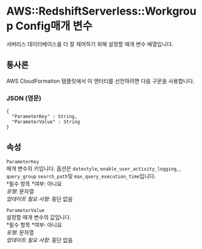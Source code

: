 # AWS::RedshiftServerless::Workgroup Config매개 변수

서버리스 데이터베이스를 더 잘 제어하기 위해 설정할 매개 변수 배열입니다.

## 통사론

AWS CloudFormation 템플릿에서 이 엔터티를 선언하려면 다음 구문을 사용합니다.

### JSON (영문)

```
{
  "ParameterKey" : String,
  "ParameterValue" : String
}
```

## 속성

`ParameterKey`  
매개 변수의 키입니다. 옵션은 `datestyle`, `enable_user_activity_logging`, , `query_group` `search_path`및 `max_query_execution_time`입니다.  
*필수 항목 *여부: 아니요  
_유형_: 문자열  
_업데이트 필요 사항_: 중단 없음

`ParameterValue`  
설정할 매개 변수의 값입니다.  
*필수 항목 *여부: 아니요  
_유형_: 문자열  
_업데이트 필요 사항_: 중단 없음
